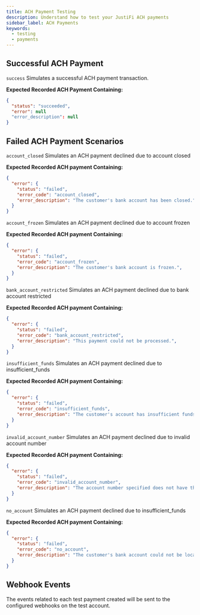 ```yaml
---
title: ACH Payment Testing
description: Understand how to test your JustiFi ACH payments
sidebar_label: ACH Payments
keywords:
  - testing
  - payments
---
```


## Successful ACH Payment
`success`
Simulates a successful ACH payment transaction.

**Expected Recorded ACH Payment Containing:**
```json
{
  "status": "succeeded",
  "error": null
  "error_description": null
}
```

## Failed ACH Payment Scenarios
`account_closed`
Simulates an ACH payment declined due to account closed

**Expected Recorded ACH payment Containing:**
```json
{
  "error": {
    "status": "failed",
    "error_code": "account_closed",
    "error_description": "The customer's bank account has been closed.",
  }
}
```

`account_frozen`
Simulates an ACH payment declined due to account frozen

**Expected Recorded ACH payment Containing:**
```json
{
  "error": {
    "status": "failed",
    "error_code": "account_frozen",
    "error_description": "The customer's bank account is frozen.",
  }
}
```

`bank_account_restricted`
Simulates an ACH payment declined due to bank account restricted 

**Expected Recorded ACH payment Containing:**
```json
{
  "error": {
    "status": "failed",
    "error_code": "bank_account_restricted",
    "error_description": "This payment could not be processed.",
  }
}
```

`insufficient_funds`
Simulates an ACH payment declined due to insufficient_funds 

**Expected Recorded ACH payment Containing:**
```json
{
  "error": {
    "status": "failed",
    "error_code": "insufficient_funds",
    "error_description": "The customer's account has insufficient funds to cover this payment.",
  }
}
```

`invalid_account_number`
Simulates an ACH payment declined due to invalid account number

**Expected Recorded ACH payment Containing:**
```json
{
  "error": {
    "status": "failed",
    "error_code": "invalid_account_number",
    "error_description": "The account number specified does not have the correct number structure.",
  }
}
```

`no_account`
Simulates an ACH payment declined due to insufficient_funds 

**Expected Recorded ACH payment Containing:**
```json
{
  "error": {
    "status": "failed",
    "error_code": "no_account",
    "error_description": "The customer's bank account could not be located.",
  }
}
```

## Webhook Events

The events related to each test payment created will be sent to the configured webhooks on the test account.
